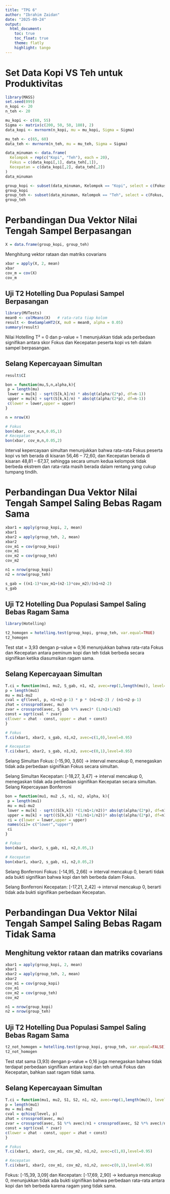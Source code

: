 ```yaml
---
title: "TPG 6"
author: "Ibrahim Zaidan"
date: "2025-09-24"
output:
  html_document:
    toc: true
    toc_float: true
    theme: flatly
    highlight: tango
---
```


# Set Data Kopi VS Teh untuk Produktivitas

```r
library(MASS)
set.seed(099)
n_kopi <- 20
n_teh <- 20

mu_kopi <- c(60, 55)
Sigma <- matrix(c(200, 50, 50, 180), 2) 
data_kopi <- mvrnorm(n_kopi, mu = mu_kopi, Sigma = Sigma)

mu_teh <- c(65, 60)
data_teh <- mvrnorm(n_teh, mu = mu_teh, Sigma = Sigma)

data_minuman <- data.frame(
  Kelompok = rep(c("Kopi", "Teh"), each = 20),
  Fokus = c(data_kopi[,1], data_teh[,1]),
  Kecepatan = c(data_kopi[,2], data_teh[,2])
)
data_minuman
```

```r
group_kopi <- subset(data_minuman, Kelompok == "Kopi", select = c(Fokus, Kecepatan))
group_kopi
group_teh <- subset(data_minuman, Kelompok == "Teh", select = c(Fokus, Kecepatan))
group_teh
```

# Perbandingan Dua Vektor Nilai Tengah Sampel Berpasangan

```r

X = data.frame(group_kopi, group_teh)
```

Menghitung vektor rataan dan matriks covarians

```r
xbar = apply(X, 2, mean)
xbar
cov_m = cov(X)
cov_m
```

## Uji T2 Hotelling Dua Populasi Sampel Berpasangan

```r
library(MVTests)
mean0 <- colMeans(X)   # rata-rata tiap kolom
result <- OneSampleHT2(X, mu0 = mean0, alpha = 0.05)
summary(result)
```
Nilai Hotelling T² = 0 dan p-value = 1 menunjukkan tidak ada perbedaan signifikan antara skor Fokus dan Kecepatan peserta kopi vs teh dalam sampel berpasangan.

## Selang Kepercayaan Simultan

```r
result$CI
```

```r
bon = function(mu,S,n,alpha,k){
 p = length(mu)
 lower = mu[k] - sqrt(S[k,k]/n) * abs(qt(alpha/(2*p), df=n-1))
 upper = mu[k] + sqrt(S[k,k]/n) * abs(qt(alpha/(2*p), df=n-1))
 c(lower = lower,upper = upper)
}

n = nrow(X)

# Fokus
bon(xbar, cov_m,n,0.05,1)
# Kecepatan
bon(xbar, cov_m,n,0.05,2)
```
Interval kepercayaan simultan menunjukkan bahwa rata-rata Fokus peserta kopi vs teh berada di kisaran 56,46 – 72,60, dan Kecepatan berada di kisaran 48,81 – 67,37, sehingga secara umum kedua kelompok tidak berbeda ekstrem dan rata-rata masih berada dalam rentang yang cukup tumpang tindih.

# Perbandingan Dua Vektor Nilai Tengah Sampel Saling Bebas Ragam Sama

```r
xbar1 = apply(group_kopi, 2, mean)
xbar1
xbar2 = apply(group_teh, 2, mean)
xbar2
cov_m1 = cov(group_kopi)
cov_m1
cov_m2 = cov(group_teh)
cov_m2

n1 = nrow(group_kopi)
n2 = nrow(group_teh)

s_gab = ((n1-1)*cov_m1+(n2-1)*cov_m2)/(n1+n2-2)
s_gab
```

## Uji T2 Hotelling Dua Populasi Sampel Saling Bebas Ragam Sama

```r
library(Hotelling)

t2_homogen = hotelling.test(group_kopi, group_teh, var.equal=TRUE)
t2_homogen
```
Test stat = 3,93 dengan p-value ≈ 0,16 menunjukkan bahwa rata-rata Fokus dan Kecepatan antara peminum kopi dan teh tidak berbeda secara signifikan ketika diasumsikan ragam sama.

## Selang Kepercayaan Simultan

```r
T.ci = function(mu1, mu2, S_gab, n1, n2, avec=rep(1,length(mu)), level=0.95){
p = length(mu1)
mu = mu1-mu2
cval = qf(level, p, n1+n2-p-1) * p * (n1+n2-2) / (n1+n2-p-1)
zhat = crossprod(avec, mu)
zvar = crossprod(avec, S_gab %*% avec)* (1/n1+1/n2)
const = sqrt(cval * zvar)
c(lower = zhat - const, upper = zhat + const)
}

# Fokus
T.ci(xbar1, xbar2, s_gab, n1,n2, avec=c(1,0),level=0.95)

# Kecepatan
T.ci(xbar1, xbar2, s_gab, n1,n2, avec=c(0,1),level=0.95)

```
Selang Simultan Fokus: [-15,90, 3,60] → interval mencakup 0, menegaskan tidak ada perbedaan signifikan Fokus secara simultan.

Selang Simultan Kecepatan: [-18,27, 3,47] → interval mencakup 0, menegaskan tidak ada perbedaan signifikan Kecepatan secara simultan.
Selang Kepercayaan Bonferroni

```r
bon = function(mu1, mu2 ,S, n1, n2, alpha, k){
 p = length(mu1)
 mu = mu1-mu2
 lower = mu[k] - sqrt((S[k,k]) *(1/n1+1/n2))* abs(qt(alpha/(2*p), df=n1+n2-2))
 upper = mu[k] + sqrt((S[k,k]) *(1/n1+1/n2))* abs(qt(alpha/(2*p), df=n1+n2-2))
 ci = c(lower = lower,upper = upper)
 names(ci)= c("lower","upper")
 ci
}

# Fokus
bon(xbar1, xbar2, s_gab, n1, n2,0.05,1)

# Kecepatan
bon(xbar1, xbar2, s_gab, n1, n2,0.05,2)

```
Selang Bonferroni Fokus: [-14,95, 2,66] → interval mencakup 0, berarti tidak ada bukti signifikan bahwa kopi dan teh berbeda dalam Fokus.

Selang Bonferroni Kecepatan: [-17,21, 2,42] → interval mencakup 0, berarti tidak ada bukti signifikan perbedaan Kecepatan.

# Perbandingan Dua Vektor Nilai Tengah Sampel Saling Bebas Ragam Tidak Sama

## Menghitung vektor rataan dan matriks covarians

```r
xbar1 = apply(group_kopi, 2, mean)
xbar1
xbar2 = apply(group_teh, 2, mean)
xbar2
cov_m1 = cov(group_kopi)
cov_m1
cov_m2 = cov(group_teh)
cov_m2

n1 = nrow(group_kopi)
n2 = nrow(group_teh)
```


## Uji T2 Hotelling Dua Populasi Sampel Saling Bebas Ragam Sama

```r
t2_not_homogen = hotelling.test(group_kopi, group_teh, var.equal=FALSE)
t2_not_homogen
```
Test stat sama (3,93) dengan p-value ≈ 0,16 juga menegaskan bahwa tidak terdapat perbedaan signifikan antara kopi dan teh untuk Fokus dan Kecepatan, bahkan saat ragam tidak sama.

## Selang Kepercayaan Simultan

```r
T.ci = function(mu1, mu2, S1, S2, n1, n2, avec=rep(1,length(mu)), level=0.95){
p = length(mu1)
mu = mu1-mu2
cval = qchisq(level, p)
zhat = crossprod(avec, mu)
zvar = crossprod(avec, S1 %*% avec)/n1 + crossprod(avec, S2 %*% avec)/n2
const = sqrt(cval * zvar)
c(lower = zhat - const, upper = zhat + const)
}

# Fokus
T.ci(xbar1, xbar2, cov_m1, cov_m2, n1,n2, avec=c(1,0),level=0.95)

# Kecepatan
T.ci(xbar1, xbar2, cov_m1, cov_m2, n1,n2, avec=c(0,1),level=0.95)
```
Fokus: [-15,39, 3,09] dan Kecepatan: [-17,69, 2,90] → keduanya mencakup 0, menunjukkan tidak ada bukti signifikan bahwa perbedaan rata-rata antara kopi dan teh berbeda karena ragam yang tidak sama.
